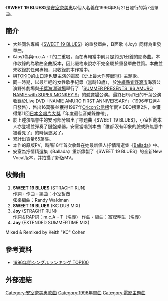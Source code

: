 {{Infobox Single
| Name           = SWEET 19 BLUES
| Artist         = [[安室奈美惠|安室奈美惠]]
| Album          = [[SWEET_19_BLUES|SWEET 19 BLUES]]
| Cover          = SWEET_19_BLUES_Single.JPG
| A-side         = SWEET 19 BLUES
| B-side         = Joy
| Released       = 1996年8月21日
| Genre          = [[J-POP|J-POP]]
| Format         = 
| Recorded       = 
| Length         = 19分31秒
| Label          = [[avex_trax|avex trax]]
| Writer         = [[小室哲哉|小室哲哉]]
| Producer       = TETSUYA KOMURO
| Certification  = 
| Chart position = * 週間最高排行第2位（[[Oricon公信榜|Oricon]]）
* 1996年度年間順位64位（Oricon）
| Last single    = [[You're_my_sunshine|You're my sunshine]]<br />（1996年）
| This single    = '''SWEET 19 BLUES'''<br/>（1996年）
| Next single    = [[a_walk_in_the_park|a walk in the park]]<br/>（1996年）
}}

《'''SWEET 19 BLUES'''》是[[安室奈美惠|安室奈美惠]]以個人名義在1996年8月21日發行的第7張單曲。

==簡介==
*大熱同名專輯《[[SWEET_19_BLUES|SWEET 19 BLUES]]》的重發單曲，B面歌《Joy》同樣為重發單曲。
*《Joy》為與m.c.A・T的二重唱，而在專輯當中則只是約長1分鐘的間奏曲。本作收錄的為歌曲全曲版本，因此嚴格來說亦不完全屬於重發單曲性質。本曲並未收錄於任何專輯，只收錄於本作當中。
*與[[TOKIO|TOKIO]]的[[山口達也|山口達也]]雙主演的電影《[[史上最大作弊戰爭|史上最大作弊戰爭]]》主題歌。
*同一時期，以最年輕的女性歌手紀錄（當時18歲），於[[沖繩縣|沖繩縣]][[宜野灣市|宜野灣市]]海濱公演野外劇場與[[千葉海洋球場|千葉海洋球場]]舉行了「[[SUMMER_PRESENTS_'96_AMURO_NAMIE_with_SUPER_MONKEY'S|SUMMER PRESENTS '96 AMURO NAMIE with SUPER MONKEY'S]]」的[[體育場|體育場]]公演。最終日9月1日的千葉公演收錄於Live DVD「NAMIE AMURO FIRST ANNIVERSARY」（1996年12月4日發售），售出16萬張並獲得1997年[[Oricon公信榜|Oricon公信榜]]年間VIDEO榜第2名，並獲得第11回[[日本金唱片大獎|日本金唱片大獎]]「年度最佳音樂錄像帶」。
*於上述演唱會中的安可部分唱出了標題曲《SWEET 19 BLUES》，小室哲哉本人亦登場並彈奏了鍵盤樂器。安室當唱到本曲「誰都沒有印象的臉或許無意中被看見了」的時候更哭了。
*累計出貨量65萬張。
*本作的原版PV，時隔18年首次收錄在她最新個人抒情精選集《[[Ballada|Ballada]]》中。
*安室為抒情精選集《Ballada》重新錄製了《SWEET 19 BLUES》的全新New Vocal版本，并拍攝了新版MV。

==收錄曲==
# '''SWEET 19 BLUES''' (STRAGHT RUN)<br />作詞・作曲・編曲：小室哲哉<br />弦樂編曲：Randy Waldman
# '''SWEET 19 BLUES''' (KC DUB MIX)
# '''Joy''' (STRAGHT RUN)<br />作詞＆RAP詞：m.c.A・T（名義） 作曲・編曲：富樫明生（名義）
# '''Joy''' (EXTENDED SUMMERTIME MIX)

Mixed & Remixed by Keith "KC" Cohen

==參考資料==
*[https://web.archive.org/web/20120430053953/http://www.musictvprogram.com/corner-ranking-1996.html 1996年間シングルランキング TOP100]

==外部連結==
{{安室奈美惠}}
[[Category:安室奈美惠歌曲|Category:安室奈美惠歌曲]]
[[Category:1996年單曲|Category:1996年單曲]]
[[Category:電影主題曲|Category:電影主題曲]]